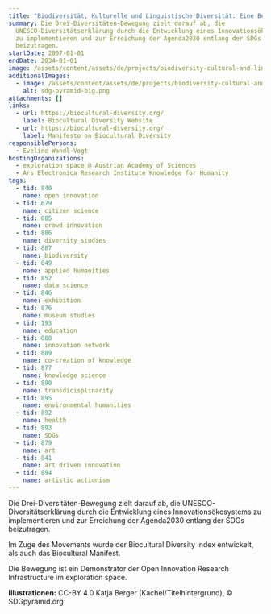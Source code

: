 ```yaml
---
title: "Biodiversität, Kulturelle und Linguistische Diversität: Eine Bewegung"
summary: Die Drei-Diversitäten-Bewegung zielt darauf ab, die
  UNESCO-Diversitätserklärung durch die Entwicklung eines Innovationsökosystems
  zu implementieren und zur Erreichung der Agenda2030 entlang der SDGs
  beizutragen.
startDate: 2007-01-01
endDate: 2034-01-01
image: /assets/content/assets/de/projects/biodiversity-cultural-and-linguistic-diversity-movement/img_2509.png
additionalImages:
  - image: /assets/content/assets/de/projects/biodiversity-cultural-and-linguistic-diversity-movement/additionalImages/sdg-pyramid-big.png
    alt: sdg-pyramid-big.png
attachments: []
links:
  - url: https://biocultural-diversity.org/
    label: Biocultural Diversity Website
  - url: https://biocultural-diversity.org/
    label: Manifesto on Biocultural Diversity
responsiblePersons:
  - Eveline Wandl-Vogt
hostingOrganizations:
  - exploration space @ Austrian Academy of Sciences
  - Ars Electronica Research Institute Knowledge for Humanity
tags:
  - tid: 840
    name: open innovation
  - tid: 679
    name: citizen science
  - tid: 885
    name: crowd innovation
  - tid: 886
    name: diversity studies
  - tid: 887
    name: biodiversity
  - tid: 849
    name: applied humanities
  - tid: 852
    name: data science
  - tid: 846
    name: exhibition
  - tid: 876
    name: museum studies
  - tid: 193
    name: education
  - tid: 888
    name: innovation network
  - tid: 889
    name: co-creation of knowledge
  - tid: 877
    name: knowledge science
  - tid: 890
    name: transdicisplinarity
  - tid: 895
    name: environmental humanities
  - tid: 892
    name: health
  - tid: 893
    name: SDGs
  - tid: 879
    name: art
  - tid: 841
    name: art driven innovation
  - tid: 894
    name: artistic actionism
---
```

Die Drei-Diversitäten-Bewegung zielt darauf ab, die UNESCO-Diversitätserklärung durch die Entwicklung eines Innovationsökosystems zu implementieren und zur Erreichung der Agenda2030 entlang der SDGs beizutragen.

Im Zuge des Movements wurde der Biocultural Diversity Index entwickelt, als auch das Biocultural Manifest.

Die Bewegung ist ein Demonstrator der Open Innovation Research Infrastructure im exploration space.

**Illustrationen:** CC-BY 4.0 Katja Berger (Kachel/Titelhintergrund), © SDGpyramid.org
